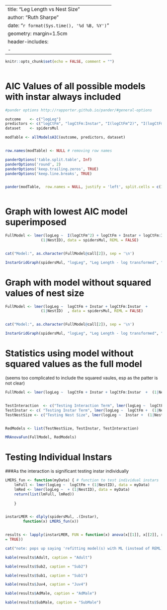 

---
title: "Leg Length vs Nest Size"
author: "Ruth Sharpe"
date: "`r format(Sys.time(), '%d %B, %Y')`"
geometry: margin=1.5cm
header-includes:
    - \usepackage{caption}
---

\captionsetup[table]{labelformat=empty}

```{r include = FALSE}
knitr::opts_chunk$set(echo = FALSE, comment = "")
	
```


AIC Values of all possible models with instar always included
====================

```{r kable, results='asis',  echo = FALSE}
#pander options http://rapporter.github.io/pander/#general-options

outcome    <- c("logLeg")
predictors <- c("logCtFm", "logCtFm:Instar", "I(logCtFm^2)", "I(logCtFm^2):Instar")
dataset    <- spidersMul

modTable <- allModelsAIC(outcome, predictors, dataset)


row.names(modTable) <- NULL # removing row names

panderOptions('table.split.table', Inf)
panderOptions('round', 2)
panderOptions('keep.trailing.zeros', TRUE)
panderOptions('keep.line.breaks', TRUE)


pander(modTable,  row.names = NULL, justify = 'left', split.cells = c(1, 2, 61, 2))
	
```




Graph with lowest AIC model superimposed
====================
 

```{r, fig.height=7, fig.width=13}

FullModel <- lmer(logLeg ~  I(logCtFm^2) + logCtFm + Instar + logCtFm:Instar + I(logCtFm^2):Instar + 
				(1|NestID), data = spidersMul, REML = FALSE)


cat("Model:", as.character(FullModel@call[2]), sep = '\n')

InstarGridGraph(spidersMul, "logLeg", "Leg Length - log transformed", "n", "", FullModel)

```

\pagebreak

Graph with model without squared values of nest size
====================
 

```{r, fig.height=7, fig.width=13}

FullModel <- lmer(logLeg ~  logCtFm + Instar + logCtFm:Instar  + 
				(1|NestID)  , data = spidersMul, REML = FALSE)


cat("Model:", as.character(FullModel@call[2]), sep = '\n')

InstarGridGraph(spidersMul, "logLeg", "Leg Length - log transformed", "n", "", FullModel)

```

\pagebreak

Statistics using model without squared values as the full model
====================
(seems too complicated to include the squared vaules, esp as the patter is not clear)


```{r Stats,  results='asis', echo = FALSE, comment = "", }

FullModel <- lmer(logLeg ~  logCtFm + Instar + logCtFm:Instar  +  (1|NestID)  , data = spidersMul, REML = FALSE)


TestInteraction  <- c("Testing Interaction Term", lmer(logLeg ~  logCtFm + Instar + (1|NestID)  , data = spidersMul, REML = FALSE))
TestInstar <- c( "Testing Instar Term", lmer(logLeg ~  logCtFm +  (1|NestID)  , data = spidersMul, REML = FALSE))
TestNestSize <- c("Testing Nest Size", lmer(logLeg ~  Instar +  (1|NestID)  , data = spidersMul, REML = FALSE))


RedModels <- list(TestNestSize, TestInstar, TestInteraction)

MRAnovaFun(FullModel, RedModels)

```
\pagebreak

Testing Individual Instars
====================
###As the interaction is significant testing instar individually



```{r IndInstars,  results='asis', echo = FALSE, comment = "", tab.cap = NULL, message = FALSE}


LMERS_fun <- function(myData) { # function to test individual instars 	
    lmFull <- lmer(logLeg ~  logCtFm + (1|NestID), data = myData)
    lmRed <- lmer(logLeg ~  + (1|NestID), data = myData)
    return(list(lmFull, lmRed))
	
    }


instarLMER <- dlply(spidersMul, .(Instar),        
		function(x) LMERS_fun(x))


results <- lapply(instarLMER, FUN = function(x) anova(x[[1]], x[[2]], refit
= TRUE))

cat("note: pops up saying 'refitting model(s) with ML (instead of REML)'", "but if make anova refit = FALSE results don't make sense", sep = '\n')

kable(results$Adult, caption = "Adult")

kable(results$Sub2, caption = "Sub2")

kable(results$Sub1, caption = "Sub1")

kable(results$Juv4, caption = "Juv4")

kable(results$AdMale, caption = "AdMale")

kable(results$SubMale, caption = "SubMale")
	
```






